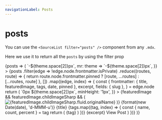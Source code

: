 ```yaml
---
navigationLabel: Posts
---
```



# posts

You can use the `<SourceList filter="posts" />` component from any `.mdx`. 

Here we use it to return all the `posts` by using the filter prop

<SourceListPagination filter="posts" postPerPage={numPosts}>
  {posts => (
    <Flex
      sx={{
        flexWrap: 'wrap',
        ml: theme => `-${theme.space[2]}px`,
        mr: theme => `-${theme.space[2]}px`,
      }}
    >
      {posts
        .filter(edge => !edge.node.frontmatter.isPrivate)
        .reduce((routes, route) => {
          return route.node.frontmatter.pinned
            ? [route, ...routes]
            : [...routes, route]
        }, [])
        .map((edge, index) => {
          const {
            frontmatter: { title, featuredImage, tags, date, pinned },
            excerpt,
            fields: { slug },
          } = edge.node
          return (
            <Box
              key={index}
              sx={{
                display: 'flex',
                mb: 3,
                maxWidth: ['100%', '100%', '50%', '50%'],
                width: ['100%', '100%', '50%', '50%'],
              }}
            >
              <Link
                href={slug}
                sx={{
                  textDecoration: 'none',
                  display: 'flex',
                  flex: '1 1 auto',
                  flexDirection: 'column',
                  m: theme => `0px ${theme.space[2]}px`,
                  minHeight: '1px',
                }}
              >
                <Card
                  sx={{
                    display: 'flex',
                    flex: '1 1 auto',
                    flexDirection: 'column',
                    minHeight: '1px',
                  }}
                >
                  {featuredImage && featuredImage.childImageSharp && (
                    <Box sx={{ minHeight: '1px' }}>
                      <Img
                        fluid={featuredImage.childImageSharp.fluid}
                        alt={featuredImage.childImageSharp.fluid.originalName}
                      />
                    </Box>
                  )}
                  <Box
                    sx={{
                      p: 3,
                    }}
                  >
                    <Text sx={{fontSize:0, mb: 1, color: 'muted' }}>
                      {format(new Date(date), 'd-MMM-u')}
                    </Text>
                    <Heading
                      variant="styles.h4"
                      sx={{ color: pinned ? 'primary' : 'text' }}
                    >
                      {title}
                    </Heading>
                    {tags.map((tag, index) => {
                      const { name, count, percent } = tag
                      return (
                        <Badge
                          key={index}
                          variant='primary'
                          sx={{
                            mr: 2,
                            mb: 2,
                            color: mix('success', 'secondary', `${index / tags.length}`),
                            borderColor: mix(
                              'success',
                              'secondary',
                              `${index / tags.length}`
                            ),
                          }}
                        >
                          {tag}
                        </Badge>
                      )
                    })}
                    <Text sx={{ mb: 1, color: 'text' }}>{excerpt}</Text>
                  </Box>
                  <Box sx={{ p: 3, textDecoration: 'underline'}}>
                    <Text>View Post</Text>
                  </Box>
                </Card>
              </Link>
            </Box>
          )
        })}
    </Flex>
  )}
</SourceListPagination>


<PaginationButton filter="posts" postPerPage={numPosts}></PaginationButton>